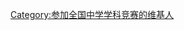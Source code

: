 {{Userbox
  |border-c=#0000aa
  |border-s=1
  |id-c=white
  |id-fc=black
  |id-s=14
  |info-c=#ccf
  |info-fc=black
  |info-s=10
  |id       = {{{1}}}竞赛
  |info     = 该维基人在全国中学[[{{{1}}}]]竞赛中荣获{{{2}}}等奖。
}}
[[Category:参加全国中学学科竞赛的维基人]]